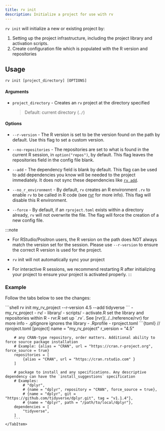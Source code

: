 ```yaml
---
title: rv init
description: Initialize a project for use with rv
---
```



`rv init` will initialize a new or existing project by:

1. Setting up the project infrastructure, including the project library and activation scripts.
2. Create configuration file which is populated with the R version and repositories

## Usage

```shell
rv init [project_directory] [OPTIONS]
```

#### Arguments

* `project_directory` <Badge text="optional" variant="caution"/> - Creates an `rv` project at the directory specified

    > Default: current directory (`./`)

#### Options

* `--r-version` - The R version is set to be the version found on the path by default. 
Use this flag to set a custom version.

* `--no-repositories` - The repositories are set to what is found in the current R session,
in `option("repos")`, by default. This flag leaves the repositories field in the config file blank.

* `--add` - The dependency field is blank by default. This flag can be used to add dependencies you know 
will be needed to the project immediately. It does not sync these dependencies like [`rv add`](../add).

* `--no_r_environment` - By default, `rv` creates an R environment `.rv` to enable `rv` to be called in R code 
(see [rvr](../../reference/rvr) for more info). This flag will disable this R environment.

* `--force` - By default, if an `rproject.toml` exists within a directory already, `rv` will not overwrite the file.
The flag will force the creation of a new config file.

:::note
* For RStudio/Positron users, the R version on the path does NOT always match the version set for the session. 
Please use `--r-version` to ensure the correct R version is used for the project.

* `rv` init will not automatically sync your project

* For interactive R sessions, we recommend restarting R after initializing your project to ensure your 
project is activated properly.
:::

### Example

Follow the tabs below to see the changes:

<Tabs>
    <TabItem label = "Command">
    ```shell
    rv init my_rv_project --r-version 4.5 --add tidyverse
    ```
    </TabItem>
    <TabItem label = "File Structure">
        <FileTree>
            - my_rv_project
                - rv/
                    - library/
                    - scripts/
                        - activate.R set the library and repositories within R
                        - rvr.R set up `.rv`. See [rvr](../../reference/rvr) for more info
                    - .gitignore ignores the library
                - .Rprofile
                - rproject.toml
        </FileTree>
    </TabItem>
    <TabItem label = "Config File">
        ```{toml}
        // rproject.toml
        [project]
        name = "my_rv_project"
        r_version = "4.5"

        # any CRAN-type repository, order matters. Additional ability to force source package installation
        # Example: {alias = "CRAN", url = "https://cran.r-project.org", force_source = true}
        repositories = [
            {alias = "CRAN", url = "https://cran.rstudio.com" }
        ]

        # package to install and any specifications. Any descriptive dependency can have the `install_suggestions` specification
        # Examples:
            # "dplyr",
            # {name = "dplyr", repository = "CRAN", force_source = true},
            # {name = "dplyr", git = "https://github.com/tidyverse/dplyr.git", tag = "v1.1.4"},
            # {name = "dplyr", path = "/path/to/local/dplyr"},
        dependencies = [
            "tidyverse",
        ]
        ```
    </TabItem>
</Tabs>
